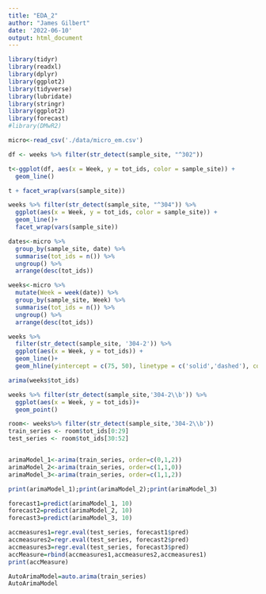 ```yaml
---
title: "EDA_2"
author: "James Gilbert"
date: '2022-06-10'
output: html_document
---
```


```r
library(tidyr)
library(readxl)
library(dplyr)
library(ggplot2)
library(tidyverse)
library(lubridate)
library(stringr)
library(ggplot2)
library(forecast)
#library(DMwR2)
```

```r
micro<-read_csv('./data/micro_em.csv')
```


```r
df <- weeks %>% filter(str_detect(sample_site, "^302"))

t<-ggplot(df, aes(x = Week, y = tot_ids, color = sample_site)) +
  geom_line()

t + facet_wrap(vars(sample_site))
```
```r
weeks %>% filter(str_detect(sample_site, "^304")) %>% 
  ggplot(aes(x = Week, y = tot_ids, color = sample_site)) +
  geom_line()+
  facet_wrap(vars(sample_site))
```



```r
dates<-micro %>% 
  group_by(sample_site, date) %>% 
  summarise(tot_ids = n()) %>% 
  ungroup() %>% 
  arrange(desc(tot_ids))
```

```r
weeks<-micro %>% 
  mutate(Week = week(date)) %>% 
  group_by(sample_site, Week) %>% 
  summarise(tot_ids = n()) %>% 
  ungroup() %>% 
  arrange(desc(tot_ids))
```


```r
weeks %>%
  filter(str_detect(sample_site, '304-2')) %>% 
  ggplot(aes(x = Week, y = tot_ids)) +
  geom_line()+
  geom_hline(yintercept = c(75, 50), linetype = c('solid','dashed'), color = c('red', 'orange'))
```


```r
arima(weeks$tot_ids)
```

```r
weeks %>% filter(str_detect(sample_site,'304-2\\b')) %>% 
  ggplot(aes(x = Week, y = tot_ids))+
  geom_point()
```

```r
room<- weeks%>% filter(str_detect(sample_site,'304-2\\b'))
train_series <- room$tot_ids[0:29]
test_series <- room$tot_ids[30:52]


arimaModel_1<-arima(train_series, order=c(0,1,2))
arimaModel_2<-arima(train_series, order=c(1,1,0))
arimaModel_3<-arima(train_series, order=c(1,1,2))

print(arimaModel_1);print(arimaModel_2);print(arimaModel_3)


```

```r
forecast1=predict(arimaModel_1, 10)
forecast2=predict(arimaModel_2, 10)
forecast3=predict(arimaModel_3, 10)

accmeasures1=regr.eval(test_series, forecast1$pred)
accmeasures2=regr.eval(test_series, forecast2$pred)
accmeasures3=regr.eval(test_series, forecast3$pred)
accMeasure=rbind(accmeasures1,accmeasures2,accmeasures1)
print(accMeasure)
```

```r
AutoArimaModel=auto.arima(train_series)
AutoArimaModel
```

